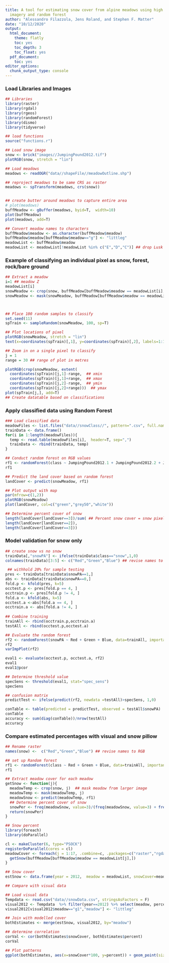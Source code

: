 ```yaml
---
title: A tool for estimating snow cover from alpine meadows using high resolution
  imagery and random forest
author: "Alessandro Filazzola, Jens Roland, and Stephen F. Matter"
date: "10/12/2020"
output:
  html_document:
    theme: flatly
    toc: yes
    toc_depth: 3
    toc_float: yes
  pdf_document:
    toc: yes
editor_options: 
  chunk_output_type: console
---
```



### Load Libraries and Images
```r
## Libraries
library(raster)
library(rgdal)
library(rgeos)
library(randomForest)
library(dismo)
library(tidyverse)

## load functions
source("functions.r")

## Load snow image
snow <- brick("images//JumpingPound2012.tif")
plotRGB(snow, stretch = "lin")

## Load meadows
meadows <- readOGR("data//shapeFile//meadowOutline.shp")

## reproject meadows to be same CRS as raster
meadows <- spTransform(meadows, crs(snow))


## create butter around meadows to capture entire area
# plot(meadows)
buffMeadow <- gBuffer(meadows, byid=T,  width=10)
plot(buffMeadow)
plot(meadows, add=T)

## Convert meadow names to characters
buffMeadow$meadow <- as.character(buffMeadow$meadow)
buffMeadow$meadow[buffMeadow$meadow=="g"] <- "littleg"
meadowList <- buffMeadow$meadow
meadowList <- meadowList[!meadowList %in% c("E","D","C")] ## drop Lusk
```

### Example of classifying an individual pixel as snow, forest, rock/bare ground
```r

## Extract a meadow
i=1 ## meadow Z
meadowList[i]
snowMeadow <- crop(snow, buffMeadow[buffMeadow$meadow == meadowList[i],])
snowMeadow <- mask(snowMeadow, buffMeadow[buffMeadow$meadow == meadowList[i],])



## Place 100 random samples to classify
set.seed(11)
spTrain <- sampleRandom(snowMeadow, 100, sp=T)

## Plot locations of pixel
plotRGB(snowMeadow, stretch = "lin")
text(x=coordinates(spTrain)[,1], y=coordinates(spTrain)[,2], labels=1:100)

## Zoom in on a single pixel to classify
j = 1
range = 30 ## range of plot in metres

plotRGB(crop(snowMeadow, extent(
  coordinates(spTrain)[j,1]-range,  ## xmin
  coordinates(spTrain)[j,1]+range,  ## xmax
  coordinates(spTrain)[j,2]-range,  ## ymin
  coordinates(spTrain)[j,2]+range)))  ## ymax
plot(spTrain[j,], add=T)
## Create datatable based on classifications
```

### Apply classified data using Random Forest
```r
### Load classified data
meadowFiles <- list.files("data//snowClass//", pattern=".csv", full.names=T)
trainData <- data.frame()
for(i in 1:length(meadowFiles)){
  temp <- read.table(meadowFiles[i],  header=T, sep=",")
  trainData <- rbind(trainData, temp)
}

## Conduct random forest on RGB values
rf1 <- randomForest(class ~ JumpingPound2012.1 + JumpingPound2012.2 + JumpingPound2012.3, data=trainData)
rf1

## Predict the land cover based on random forest
landCover <- predict(snowMeadow, rf1)

## Plot output with map
par(mfrow=c(1,2))
plotRGB(snowMeadow)
plot(landCover, col=c("green","grey50","white"))

## Determine percent cover of snow
length(landCover[landCover==3])/sum( ## Percent snow cover = snow pixels / (snow pixels + bare ground pixels)
length(landCover[landCover==2]),
length(landCover[landCover==3]))
```

### Model validation for snow only
``` r
## create snow vs no snow
trainData[,"snowPA"] <- ifelse(trainData$class=="snow",1,0)
colnames(trainData)[3:5] <- c("Red","Green","Blue") ## revise names to RGB

 ## withhold 20% for sample testing
pres <- trainData[trainData$snowPA==1,]
abs <- trainData[trainData$snowPA==0,]
fold.p <- kfold(pres, k=5)
occtest.p <- pres[fold.p == 4, ]
occtrain.p <- pres[fold.p != 4, ]
fold.a <- kfold(abs, k=5)
occtest.a <-abs[fold.a == 4, ]
occtrain.a <- abs[fold.a != 4, ]
    
## Combine training
trainAll <- rbind(occtrain.p,occtrain.a)
testAll <- rbind(occtest.p,occtest.a)

## Evaluate the random forest
rf2 <- randomForest(snowPA ~ Red + Green + Blue, data=trainAll, importance=T)
rf2
varImpPlot(rf2)

eval1 <- evaluate(occtest.p, occtest.a, rf2)
eval1
eval1@pcor

## Determine threshold value
specSens <- threshold(eval1, stat="spec_sens")
specSens

## confusion matrix
predictTest <- ifelse(predict(rf2, newdata =testAll)>specSens, 1,0)

conTable <- table(predicted = predictTest, observed = testAll$snowPA)
conTable
accuracy <- sum(diag(conTable))/nrow(testAll)
accuracy
```


### Compare estimated percentages with visual and snow pillow
```r
## Rename raster
names(snow) <-  c("Red","Green","Blue") ## revise names to RGB

## set up Random forest
rf1 <- randomForest(class ~ Red + Green + Blue, data=trainAll, importance=T)
rf1

## Extract meadow cover for each meadow
getSnow <- function(j){
  meadowTemp <- crop(snow, j)  ## mask meadow from larger image
  meadowTemp <- mask(meadowTemp, j)
  meadowSnow <- predict(meadowTemp, rf1)
  ## Determine percent cover of snow
  snowPer <- freq(meadowSnow, value=3)/(freq(meadowSnow, value=3) + freq(meadowSnow, value=2)) ## snow / (snow+rock) i.e. omit forest
  return(snowPer)
}

## Snow percent
library(foreach)
library(doParallel)

cl <- makeCluster(6, type="PSOCK")
registerDoParallel(cores = cl)
meadowCover <- foreach(j = 1:17, .combine=c, .packages=c("raster","rgdal","randomForest")) %dopar% {
  getSnow(buffMeadow[buffMeadow$meadow == meadowList[j],])
}

## Snow cover
estSnow <- data.frame(year = 2012,  meadow = meadowList, snowCover=meadowCover)

## Compare with visual data

## Load visual data
Tempdata <- read.csv("data//snowData.csv", stringsAsFactors = F)
visual2012 <- Tempdata  %>% filter(year==2012) %>% select(meadow, percent) 
visual2012[visual2012$meadow=="g1","meadow"] <- "littleg"

## Join with modelled cover
bothEstimates <- merge(estSnow, visual2012, by="meadow")

## determine correlation
corVal <- cor(bothEstimates$snowCover, bothEstimates$percent)
corVal

## Plot patterns
ggplot(bothEstimates, aes(x=snowCover*100, y=percent)) + geom_point(size=3) + theme_Publication() + xlab("Random forest predicted snow cover (%)") + ylab("Visual estimate snow cover (%)") + annotate("text", x = 55, y = 95, label = "Meadows in 2012", size=8, hjust = 0) + annotate("text", x = 55, y = 90, label = paste0("cor = ",round(corVal,2)), size=6, hjust = 0) 

```

